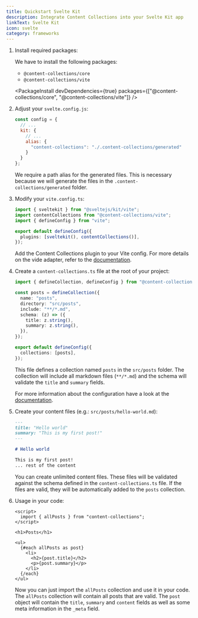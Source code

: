 ```yaml
---
title: Quickstart Svelte Kit
description: Integrate Content Collections into your Svelte Kit app
linkText: Svelte Kit
icon: svelte
category: frameworks
---
```


1. Install required packages:

   We have to install the following packages:

   - `@content-collections/core`
   - `@content-collections/vite`

   <PackageInstall devDependencies={true} packages={["@content-collections/core", "@content-collections/vite"]} />

1. Adjust your `svelte.config.js`:

   ```js
   const config = {
     // ...
     kit: {
       // ...
       alias: {
         "content-collections": "./.content-collections/generated"
       }
     }
   };
   ```

   We require a path alias for the generated files.
   This is necessary because we will generate the files in the `.content-collections/generated` folder.

1. Modify your `vite.config.ts`:

   ```ts
   import { sveltekit } from "@sveltejs/kit/vite";
   import contentCollections from "@content-collections/vite";
   import { defineConfig } from "vite";

   export default defineConfig({
     plugins: [sveltekit(), contentCollections()],
   });
   ```

   Add the Content Collections plugin to your Vite config.
   For more details on the vide adapter, refer to the [documentation](/docs/adapter/vite).


1. Create a `content-collections.ts` file at the root of your project:

   ```ts
   import { defineCollection, defineConfig } from "@content-collections/core";

   const posts = defineCollection({
     name: "posts",
     directory: "src/posts",
     include: "**/*.md",
     schema: (z) => ({
       title: z.string(),
       summary: z.string(),
     }),
   });

   export default defineConfig({
     collections: [posts],
   });
   ```

   This file defines a collection named `posts` in the `src/posts` folder.
   The collection will include all markdown files (`**/*.md`) and the schema will validate the `title` and `summary` fields.

   For more information about the configuration have a look at the [documentation](/docs/configuration).

1. Create your content files (e.g.: `src/posts/hello-world.md`):

   ```md
   ---
   title: "Hello world"
   summary: "This is my first post!"
   ---

   # Hello world

   This is my first post!
   ... rest of the content
   ```

   You can create unlimited content files.
   These files will be validated against the schema defined in the `content-collections.ts` file.
   If the files are valid, they will be automatically added to the `posts` collection.

1. Usage in your code:

   ```svelte
   <script>
     import { allPosts } from "content-collections";
   </script>

   <h1>Posts</h1>

   <ul>
     {#each allPosts as post}
       <li>
         <h2>{post.title}</h2>
         <p>{post.summary}</p>
       </li>
     {/each}
   </ul>
   ```

   Now you can just import the `allPosts` collection and use it in your code.
   The `allPosts` collection will contain all posts that are valid.
   The `post` object will contain the `title`, `summary` and `content` fields as well as some meta information in the `_meta` field.
